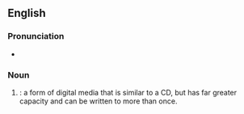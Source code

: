 ==English==

===Pronunciation===
* {{a|RP}} {{IPA|en|/diː viː diː ɑː ˈdʌb(ə)ljuː/}}

===Noun===
{{en-noun}}

# {{initialism of|en|{{w|Digital Versatile Disc}} - [[read]]/[[writable]]|nodot=1}}: a form of digital media that is similar to a CD, but has far greater capacity and can be written to more than once.